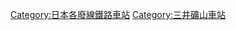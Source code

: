 {{DEFAULTSORT:Kamioka}}

[[Category:日本各廢線鐵路車站|Category:日本各廢線鐵路車站]]
[[Category:三井礦山車站|Category:三井礦山車站]]